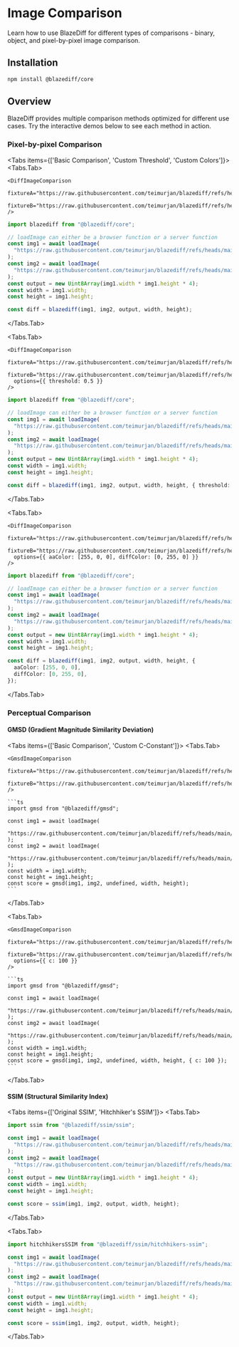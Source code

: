 # Image Comparison


Learn how to use BlazeDiff for different types of comparisons - binary, object, and pixel-by-pixel image comparison.

## Installation

```bash npm2yarn
npm install @blazediff/core
```

## Overview

BlazeDiff provides multiple comparison methods optimized for different use cases. Try the interactive demos below to see each method in action.

### Pixel-by-pixel Comparison

<Tabs items={['Basic Comparison', 'Custom Threshold', 'Custom Colors']}>
  <Tabs.Tab>

    <DiffImageComparison
      fixtureA="https://raw.githubusercontent.com/teimurjan/blazediff/refs/heads/main/packages/benchmark/fixtures/blazediff/3a.png"
      fixtureB="https://raw.githubusercontent.com/teimurjan/blazediff/refs/heads/main/packages/benchmark/fixtures/blazediff/3b.png"
    />

```ts
import blazediff from "@blazediff/core";

// loadImage can either be a browser function or a server function
const img1 = await loadImage(
  "https://raw.githubusercontent.com/teimurjan/blazediff/refs/heads/main/packages/benchmark/fixtures/blazediff/3a.png"
);
const img2 = await loadImage(
  "https://raw.githubusercontent.com/teimurjan/blazediff/refs/heads/main/packages/benchmark/fixtures/blazediff/3b.png"
);
const output = new Uint8Array(img1.width * img1.height * 4);
const width = img1.width;
const height = img1.height;

const diff = blazediff(img1, img2, output, width, height);
```

  </Tabs.Tab>

  <Tabs.Tab>

    <DiffImageComparison
      fixtureA="https://raw.githubusercontent.com/teimurjan/blazediff/refs/heads/main/packages/benchmark/fixtures/blazediff/3a.png"
      fixtureB="https://raw.githubusercontent.com/teimurjan/blazediff/refs/heads/main/packages/benchmark/fixtures/blazediff/3b.png"
      options={{ threshold: 0.5 }}
    />

```ts
import blazediff from "@blazediff/core";

// loadImage can either be a browser function or a server function
const img1 = await loadImage(
  "https://raw.githubusercontent.com/teimurjan/blazediff/refs/heads/main/packages/benchmark/fixtures/blazediff/3a.png"
);
const img2 = await loadImage(
  "https://raw.githubusercontent.com/teimurjan/blazediff/refs/heads/main/packages/benchmark/fixtures/blazediff/3b.png"
);
const output = new Uint8Array(img1.width * img1.height * 4);
const width = img1.width;
const height = img1.height;

const diff = blazediff(img1, img2, output, width, height, { threshold: 0.5 });
```

  </Tabs.Tab>

  <Tabs.Tab>

    <DiffImageComparison
      fixtureA="https://raw.githubusercontent.com/teimurjan/blazediff/refs/heads/main/packages/benchmark/fixtures/blazediff/3a.png"
      fixtureB="https://raw.githubusercontent.com/teimurjan/blazediff/refs/heads/main/packages/benchmark/fixtures/blazediff/3b.png"
      options={{ aaColor: [255, 0, 0], diffColor: [0, 255, 0] }}
    />

```ts
import blazediff from "@blazediff/core";

// loadImage can either be a browser function or a server function
const img1 = await loadImage(
  "https://raw.githubusercontent.com/teimurjan/blazediff/refs/heads/main/packages/benchmark/fixtures/blazediff/3a.png"
);
const img2 = await loadImage(
  "https://raw.githubusercontent.com/teimurjan/blazediff/refs/heads/main/packages/benchmark/fixtures/blazediff/3b.png"
);
const output = new Uint8Array(img1.width * img1.height * 4);
const width = img1.width;
const height = img1.height;

const diff = blazediff(img1, img2, output, width, height, {
  aaColor: [255, 0, 0],
  diffColor: [0, 255, 0],
});
```

  </Tabs.Tab>
</Tabs>

### Perceptual Comparison

#### GMSD (Gradient Magnitude Similarity Deviation)

<Tabs items={['Basic Comparison', 'Custom C-Constant']}>
  <Tabs.Tab>

    <GmsdImageComparison
      fixtureA="https://raw.githubusercontent.com/teimurjan/blazediff/refs/heads/main/packages/benchmark/fixtures/blazediff/3a.png"
      fixtureB="https://raw.githubusercontent.com/teimurjan/blazediff/refs/heads/main/packages/benchmark/fixtures/blazediff/3b.png"
    />

    ```ts
    import gmsd from "@blazediff/gmsd";

    const img1 = await loadImage(
      "https://raw.githubusercontent.com/teimurjan/blazediff/refs/heads/main/packages/benchmark/fixtures/blazediff/3a.png"
    );
    const img2 = await loadImage(
      "https://raw.githubusercontent.com/teimurjan/blazediff/refs/heads/main/packages/benchmark/fixtures/blazediff/3b.png"
    );
    const width = img1.width;
    const height = img1.height;
    const score = gmsd(img1, img2, undefined, width, height);
    ```

  </Tabs.Tab>

  <Tabs.Tab>

    <GmsdImageComparison
      fixtureA="https://raw.githubusercontent.com/teimurjan/blazediff/refs/heads/main/packages/benchmark/fixtures/blazediff/3a.png"
      fixtureB="https://raw.githubusercontent.com/teimurjan/blazediff/refs/heads/main/packages/benchmark/fixtures/blazediff/3b.png"
      options={{ c: 100 }}
    />

    ```ts
    import gmsd from "@blazediff/gmsd";

    const img1 = await loadImage(
      "https://raw.githubusercontent.com/teimurjan/blazediff/refs/heads/main/packages/benchmark/fixtures/blazediff/3a.png"
    );
    const img2 = await loadImage(
      "https://raw.githubusercontent.com/teimurjan/blazediff/refs/heads/main/packages/benchmark/fixtures/blazediff/3b.png"
    );
    const width = img1.width;
    const height = img1.height;
    const score = gmsd(img1, img2, undefined, width, height, { c: 100 });
    ```

  </Tabs.Tab>
</Tabs>

#### SSIM (Structural Similarity Index)

<Tabs items={['Original SSIM', 'Hitchhiker\'s SSIM']}>
  <Tabs.Tab>

<SsimImageComparison
  fixtureA="https://raw.githubusercontent.com/teimurjan/blazediff/refs/heads/main/packages/benchmark/fixtures/blazediff/3a.png"
  fixtureB="https://raw.githubusercontent.com/teimurjan/blazediff/refs/heads/main/packages/benchmark/fixtures/blazediff/3b.png"
  variant="ssim"
/>

```ts
import ssim from "@blazediff/ssim/ssim";

const img1 = await loadImage(
  "https://raw.githubusercontent.com/teimurjan/blazediff/refs/heads/main/packages/benchmark/fixtures/blazediff/3a.png"
);
const img2 = await loadImage(
  "https://raw.githubusercontent.com/teimurjan/blazediff/refs/heads/main/packages/benchmark/fixtures/blazediff/3b.png"
);
const output = new Uint8Array(img1.width * img1.height * 4);
const width = img1.width;
const height = img1.height;

const score = ssim(img1, img2, output, width, height);
```

  </Tabs.Tab>

  <Tabs.Tab>

<SsimImageComparison
  fixtureA="https://raw.githubusercontent.com/teimurjan/blazediff/refs/heads/main/packages/benchmark/fixtures/blazediff/3a.png"
  fixtureB="https://raw.githubusercontent.com/teimurjan/blazediff/refs/heads/main/packages/benchmark/fixtures/blazediff/3b.png"
  variant="hitchhikers-ssim"
/>

```ts
import hitchhikersSSIM from "@blazediff/ssim/hitchhikers-ssim";

const img1 = await loadImage(
  "https://raw.githubusercontent.com/teimurjan/blazediff/refs/heads/main/packages/benchmark/fixtures/blazediff/3a.png"
);
const img2 = await loadImage(
  "https://raw.githubusercontent.com/teimurjan/blazediff/refs/heads/main/packages/benchmark/fixtures/blazediff/3b.png"
);
const output = new Uint8Array(img1.width * img1.height * 4);
const width = img1.width;
const height = img1.height;

const score = ssim(img1, img2, output, width, height);
```

  </Tabs.Tab>
</Tabs>
